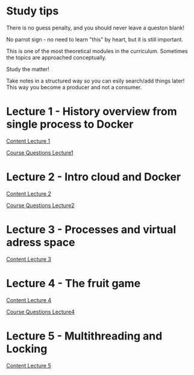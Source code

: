 = Study tips =

There is no guess penalty, and you should never leave a queston blank!

No parrot sign - no need to learn "this" by heart, but it is still important.

This is one of the most theoretical modules in the curriculum. Sometimes the topics are approached conceptually.

Study the matter!

Take notes in a structured way so you can esily search/add things later! This way you become a producer and not a consumer.

= Lecture 1 - History overview from single process to Docker =

[[OSCLecture1|Content Lecture 1]]

[[OSCLecture1CQ|Course Questions Lecture1]]

= Lecture 2 - Intro cloud and Docker =

[[OSCLecture2|Content Lecture 2]]

[[OSCLecture2CQ|Course Questions Lecture2]]

= Lecture 3 - Processes and virtual adress space =

[[OSCLecture3|Content Lecture 3]]

= Lecture 4 - The fruit game =

[[OSCLecture4|Content Lecture 4]]

[[OSCLecture4CQ|Course Questions Lecture4]]

= Lecture 5 - Multithreading and Locking =

[[OSCLecture5|Content Lecture 5]]
